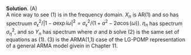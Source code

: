 
\color{blue}

**Solution**. (A)\
A nice way to see (1) is in the frequency domain. $X_n$ is AR(1) and so has spectruum $\sigma^2_\epsilon/|1-a \exp{i\omega}|^2 = \sigma^2_\epsilon/(1+a^2-2a\cos(\omega))$. $\eta_n$ has spectrum $\sigma^2_\eta$, and so $Y_n$ has spectrum
\begin{eqnarray}
\sigma^2_\eta + \frac{\sigma^2_epsilon}{1+a^2-2a\cos(\omega)}
&=& \frac{\sigma^2_\eta(1+a^2)+\sigma^2_\epsilon - 2a\sigma^2_eta\cos(\omega)}{
1+a^2-2a\cos(\omega)}
\\
&=&
 \sigma^2 \frac{(1+b^2)- 2b\cos(\omega) }{1+a^2-2a\cos(\omega)}
\end{eqnarray}
where $\sigma$ and $b$ solve
\begin{eqnarray}
\sigma^2 (1+b^2) &=& \sigma^2_\eta(1+a^2)+\sigma^2_\epsilon,
\\
\sigma^2 b &=& a\sigma^2_eta
\end{eqnarray}
(2) is the same set of equations as (1).
(3) is the ARMA(1,1) case of the LG-POMP representation of a general ARMA model givein in Chapter 11.

\color{black}

